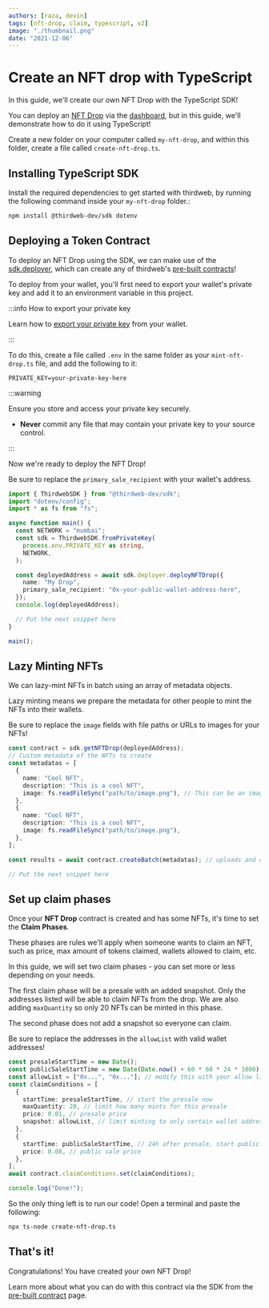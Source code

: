 ```yaml
---
authors: [raza, devin]
tags: [nft-drop, claim, typescript, v2]
image: "./thumbnail.png"
date: "2021-12-06"
---
```


# Create an NFT drop with TypeScript

In this guide, we'll create our own NFT Drop with the TypeScript SDK!

<!-- truncate -->

You can deploy an [NFT Drop](/pre-built-contracts/nft-drop) via the [dashboard](https://thirdweb.com/dashboard), but in this guide, we'll demonstrate how to do it using TypeScript!

Create a new folder on your computer called `my-nft-drop`, and within this folder, create a file called `create-nft-drop.ts`.

## Installing TypeScript SDK

Install the required dependencies to get started with thirdweb, by running the following command inside your `my-nft-drop` folder.:

```bash
npm install @thirdweb-dev/sdk dotenv
```

## Deploying a Token Contract

To deploy an NFT Drop using the SDK, we can make use of the [sdk.deployer](/typescript/sdk.thirdwebsdk.deployer),
which can create any of thirdweb's [pre-built contracts](/pre-built-contracts)!

To deploy from your wallet, you'll first need to export your wallet's private key and add it to an environment variable in this project.

:::info How to export your private key

Learn how to [export your private key](/guides/create-a-metamask-wallet#export-your-private-key) from your wallet.

:::

To do this, create a file called `.env` in the same folder as your `mint-nft-drop.ts` file, and add the following to it:

```
PRIVATE_KEY=your-private-key-here
```

:::warning

Ensure you store and access your private key securely.

- **Never** commit any file that may contain your private key to your source control.

:::

Now we're ready to deploy the NFT Drop!

Be sure to replace the `primary_sale_recipient` with your wallet's address.

```typescript
import { ThirdwebSDK } from "@thirdweb-dev/sdk";
import "dotenv/config";
import * as fs from "fs";

async function main() {
  const NETWORK = "mumbai";
  const sdk = ThirdwebSDK.fromPrivateKey(
    process.env.PRIVATE_KEY as string,
    NETWORK,
  );

  const deployedAddress = await sdk.deployer.deployNFTDrop({
    name: "My Drop",
    primary_sale_recipient: "0x-your-public-wallet-address-here",
  });
  console.log(deployedAddress);

  // Put the next snippet here
}

main();
```

## Lazy Minting NFTs

We can lazy-mint NFTs in batch using an array of metadata objects.

Lazy minting means we prepare the metadata for other people to mint the NFTs into their wallets.

Be sure to replace the `image` fields with file paths or URLs to images for your NFTs!

```typescript
const contract = sdk.getNFTDrop(deployedAddress);
// Custom metadata of the NFTs to create
const metadatas = [
  {
    name: "Cool NFT",
    description: "This is a cool NFT",
    image: fs.readFileSync("path/to/image.png"), // This can be an image url or file
  },
  {
    name: "Cool NFT",
    description: "This is a cool NFT",
    image: fs.readFileSync("path/to/image.png"),
  },
];

const results = await contract.createBatch(metadatas); // uploads and creates the NFTs on chain

// Put the next snippet here
```

## Set up claim phases

Once your **NFT Drop** contract is created and has some NFTs, it's time to set the **Claim Phases**.

These phases are rules we'll apply when someone wants to claim an NFT, such as price, max amount of tokens claimed, wallets allowed to claim, etc.

In this guide, we will set two claim phases - you can set more or less depending on your needs.

The first claim phase will be a presale with an added snapshot. Only the addresses listed will be able to claim NFTs from the drop.
We are also adding `maxQuantity` so only 20 NFTs can be minted in this phase.

The second phase does not add a snapshot so everyone can claim.

Be sure to replace the addresses in the `allowList` with valid wallet addresses!

```typescript
const presaleStartTime = new Date();
const publicSaleStartTime = new Date(Date.now() + 60 * 60 * 24 * 1000); // today's date + 24 hours
const allowList = ["0x...", "0x..."]; // modify this with your allow list
const claimConditions = [
  {
    startTime: presaleStartTime, // start the presale now
    maxQuantity: 20, // limit how many mints for this presale
    price: 0.01, // presale price
    snapshot: allowList, // limit minting to only certain wallet addresses
  },
  {
    startTime: publicSaleStartTime, // 24h after presale, start public sale
    price: 0.08, // public sale price
  },
];
await contract.claimConditions.set(claimConditions);

console.log("Done!");
```

So the only thing left is to run our code! Open a terminal and paste the following:

```bash
npx ts-node create-nft-drop.ts
```

## That's it!

Congratulations! You have created your own NFT Drop!

Learn more about what you can do with this contract via the SDK from the [pre-built contract](/pre-built-contracts/nft-drop) page.
